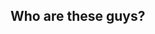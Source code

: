 
## Who are these guys?

<!-- TODO: replace with your images/info -->
<!-- .mdx is used so we can import React components -->

<PersonList>
  <Person avatar={dustin} name="Dustin Schau" twitter="schaudustin" title="Principal Technologist" key="dustin" />
  <Person avatar={travis} name="Travis Martensen" twitter="tmartensen" title="Chief Technologist" key="Travis" />
</PersonList>
